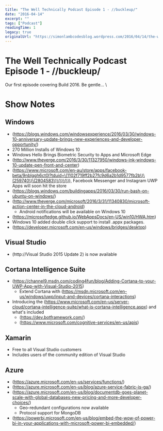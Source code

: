```yaml
---
title: "The Well Technically Podcast Episode 1 - //buckleup/"
date: "2016-04-14"
excerpt: ""
tags: ["Podcast"]
readingTime: 1
legacy: true
originalUrl: "https://simonlambcodesblog.wordpress.com/2016/04/14/the-well-technically-podcast-episode-1-buckleup/"
---
```


# The Well Technically Podcast Episode 1 - //buckleup/

Our first episode covering Build 2016. Be gentle... \\

# **Show Notes**

## Windows

-   (https://blogs.windows.com/windowsexperience/2016/03/30/windows-10-anniversary-update-brings-new-experiences-and-developer-opportunity/)
-   270 Million Installs of Windows 10
-   Windows Hello Brings Biometric Security to Apps and Microsoft Edge
-   (http://www.theverge.com/2016/3/30/11327950/windows-ink-windows-10-update-pen-front-and-center)
-   (https://www.microsoft.com/en-au/store/apps/facebook-beta/9nblggh6ct0l?tduid=\(1102f719ff2b27fc9d6a2b1d9577fb2b\)\(259740\)\(2804583\)\(\)\(\)), Facebook Messenger and Instagram UWP Apps will soon hit the store
-   (https://blogs.windows.com/buildingapps/2016/03/30/run-bash-on-ubuntu-on-windows/)
-   (http://www.theverge.com/microsoft/2016/3/31/11340830/microsoft-action-center-in-the-cloud-android)
    -   Android notifications will be available on Windows 10
-   (https://microsoftedge.github.io/WebAppsDocs/en-US/win10/HWA.htm)
-   Windows 10 added double click support to install .appx packages.
-   (https://developer.microsoft.com/en-us/windows/bridges/desktop)

## Visual Studio

-   (http://Visual Studio 2015 Update 2) is now available

## Cortana Intelligence Suite

-   (https://channel9.msdn.com/coding4fun/blog/Adding-Cortana-to-your-UWP-App-with-Visual-Studio-2015)
    -   Extend Cortana with (https://msdn.microsoft.com/en-us/windows/uwp/input-and-devices/cortana-interactions)
-   Introducing the (https://www.microsoft.com/en-us/server-cloud/cortana-intelligence-suite/what-is-cortana-intelligence.aspx) and what's included
    -   (https://dev.botframework.com/)
    -   (https://www.microsoft.com/cognitive-services/en-us/apis)

## Xamarin

-   Free to all Visual Studio customers
-   Includes users of the community edition of Visual Studio

## Azure

-   (https://azure.microsoft.com/en-us/services/functions/)
-   (https://azure.microsoft.com/en-us/blog/azure-service-fabric-is-ga/)
-   (https://azure.microsoft.com/en-us/blog/documentdb-goes-planet-scale-with-global-databases-new-pricing-and-more-developer-choices/)
    -   Geo-redundant configurations now available
    -   Protocol support for MongoDB
-   (https://powerbi.microsoft.com/en-us/blog/embed-the-wow-of-power-bi-in-your-applications-with-microsoft-power-bi-embedded/)
